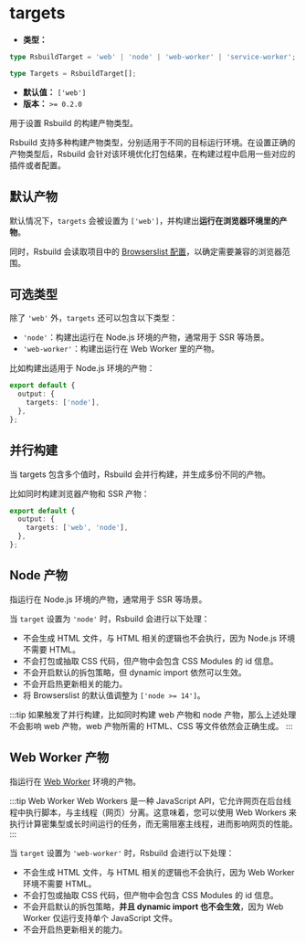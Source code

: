 # targets

- **类型：**

```ts
type RsbuildTarget = 'web' | 'node' | 'web-worker' | 'service-worker';

type Targets = RsbuildTarget[];
```

- **默认值：** `['web']`
- **版本：** `>= 0.2.0`

用于设置 Rsbuild 的构建产物类型。

Rsbuild 支持多种构建产物类型，分别适用于不同的目标运行环境。在设置正确的产物类型后，Rsbuild 会针对该环境优化打包结果，在构建过程中启用一些对应的插件或者配置。

## 默认产物

默认情况下，`targets` 会被设置为 `['web']`，并构建出**运行在浏览器环境里的产物**。

同时，Rsbuild 会读取项目中的 [Browserslist 配置](https://github.com/browserslist/browserslist)，以确定需要兼容的浏览器范围。

## 可选类型

除了 `'web'` 外，`targets` 还可以包含以下类型：

- `'node'`：构建出运行在 Node.js 环境的产物，通常用于 SSR 等场景。
- `'web-worker'`：构建出运行在 Web Worker 里的产物。

比如构建出适用于 Node.js 环境的产物：

```ts
export default {
  output: {
    targets: ['node'],
  },
};
```

## 并行构建

当 targets 包含多个值时，Rsbuild 会并行构建，并生成多份不同的产物。

比如同时构建浏览器产物和 SSR 产物：

```ts
export default {
  output: {
    targets: ['web', 'node'],
  },
};
```

## Node 产物

指运行在 Node.js 环境的产物，通常用于 SSR 等场景。

当 `target` 设置为 `'node'` 时，Rsbuild 会进行以下处理：

- 不会生成 HTML 文件，与 HTML 相关的逻辑也不会执行，因为 Node.js 环境不需要 HTML。
- 不会打包或抽取 CSS 代码，但产物中会包含 CSS Modules 的 id 信息。
- 不会开启默认的拆包策略，但 dynamic import 依然可以生效。
- 不会开启热更新相关的能力。
- 将 Browserslist 的默认值调整为 `['node >= 14']`。

:::tip
如果触发了并行构建，比如同时构建 web 产物和 node 产物，那么上述处理不会影响 web 产物，web 产物所需的 HTML、CSS 等文件依然会正确生成。
:::

## Web Worker 产物

指运行在 [Web Worker](https://developer.mozilla.org/en-US/docs/Web/API/Web_Workers_API) 环境的产物。

:::tip Web Worker
Web Workers 是一种 JavaScript API，它允许网页在后台线程中执行脚本，与主线程（网页）分离。这意味着，您可以使用 Web Workers 来执行计算密集型或长时间运行的任务，而无需阻塞主线程，进而影响网页的性能。
:::

当 `target` 设置为 `'web-worker'` 时，Rsbuild 会进行以下处理：

- 不会生成 HTML 文件，与 HTML 相关的逻辑也不会执行，因为 Web Worker 环境不需要 HTML。
- 不会打包或抽取 CSS 代码，但产物中会包含 CSS Modules 的 id 信息。
- 不会开启默认的拆包策略，**并且 dynamic import 也不会生效**，因为 Web Worker 仅运行支持单个 JavaScript 文件。
- 不会开启热更新相关的能力。
